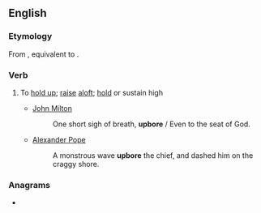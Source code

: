 ==English==

===Etymology===
From {{inh|en|enm|upberen}}, equivalent to {{prefix|en|up|bear}}.

===Verb===
{{en-verb|upbears|upbearing|upbore|upborne|past_ptc2=upbore|past_ptc2_qual=archaic, poetic}}

# {{lb|en|dated|transitive}} To [[hold up]]; [[raise]] [[aloft]]; [[hold]] or sustain high
#* [[w:John Milton|John Milton]]
#*: One short sigh of breath, '''upbore''' / Even to the seat of God.
#* [[w:Alexander Pope|Alexander Pope]]
#*: A monstrous wave '''upbore''' the chief, and dashed him on the craggy shore.

===Anagrams===
* {{anagrams|en|a=abepru|bear up}}